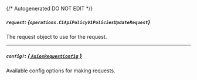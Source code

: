 {/* Autogenerated DO NOT EDIT  */}

##### `request`: *{`operations.C1ApiPolicyV1PoliciesUpdateRequest`}*
The request object to use for the request.
<Collapsible>
    <C1ApiPolicyV1PoliciesUpdateRequest/>
</Collapsible>

---
##### `config?`: [*{ `AxiosRequestConfig` }*](https://axios-http.com/docs/req_config)
Available config options for making requests.


